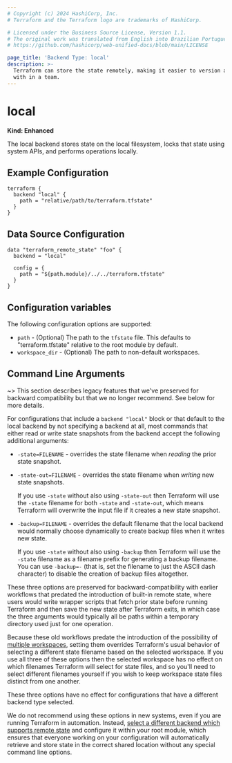 ```yaml
---
# Copyright (c) 2024 HashiCorp, Inc.
# Terraform and the Terraform logo are trademarks of HashiCorp.

# Licensed under the Business Source License, Version 1.1.
# The original work was translated from English into Brazilian Portuguese.
# https://github.com/hashicorp/web-unified-docs/blob/main/LICENSE

page_title: 'Backend Type: local'
description: >-
  Terraform can store the state remotely, making it easier to version and work
  with in a team.
---
```


# local

**Kind: Enhanced**

The local backend stores state on the local filesystem, locks that
state using system APIs, and performs operations locally.

## Example Configuration

```hcl
terraform {
  backend "local" {
    path = "relative/path/to/terraform.tfstate"
  }
}
```

## Data Source Configuration

```hcl
data "terraform_remote_state" "foo" {
  backend = "local"

  config = {
    path = "${path.module}/../../terraform.tfstate"
  }
}
```

## Configuration variables

The following configuration options are supported:

* `path` - (Optional) The path to the `tfstate` file. This defaults to
  "terraform.tfstate" relative to the root module by default.
* `workspace_dir` - (Optional) The path to non-default workspaces.

## Command Line Arguments

~> This section describes legacy features that we've preserved for backward
compatibility but that we no longer recommend. See below for more details.

For configurations that include a `backend "local"` block or that default to
the local backend by not specifying a backend at all, most commands that either
read or write state snapshots from the backend accept the following
additional arguments:

* `-state=FILENAME` - overrides the state filename when _reading_ the prior
  state snapshot.
* `-state-out=FILENAME` - overrides the state filename when _writing_ new state
  snapshots.

  If you use `-state` without also using `-state-out` then Terraform will
  use the `-state` filename for both `-state` and `-state-out`, which means
  Terraform will overwrite the input file if it creates a new state snapshot.
* `-backup=FILENAME` - overrides the default filename that the local backend
  would normally choose dynamically to create backup files when it writes new
  state.

  If you use `-state` without also using `-backup` then Terraform will use
  the `-state` filename as a filename prefix for generating a backup filename.
  You can use `-backup=-` (that is, set the filename to just the ASCII
  dash character) to disable the creation of backup files altogether.

These three options are preserved for backward-compatibility with earlier
workflows that predated the introduction of built-in remote state, where
users would write wrapper scripts that fetch prior state before running
Terraform and then save the new state after Terraform exits, in which case
the three arguments would typically all be paths within a temporary
directory used just for one operation.

Because these old workflows predate the introduction of the possibility of
[multiple workspaces](/terraform/language/state/workspaces), setting them
overrides Terraform's usual behavior of selecting a different state filename
based on the selected workspace. If you use all three of these options then
the selected workspace has no effect on which filenames Terraform will select
for state files, and so you'll need to select different filenames yourself if
you wish to keep workspace state files distinct from one another.

These three options have no effect for configurations that have a different
backend type selected.

We do not recommend using these options in new systems, even if you are running
Terraform in automation. Instead,
[select a different backend which supports remote state](/terraform/language/backend) and configure it
within your root module, which ensures that everyone working on your
configuration will automatically retrieve and store state in the correct shared
location without any special command line options.
